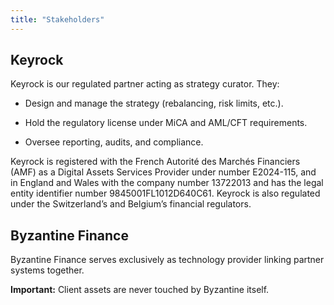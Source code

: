 ```yaml
---
title: "Stakeholders"
---
```


## Keyrock

Keyrock is our regulated partner acting as strategy curator. They:

* Design and manage the strategy (rebalancing, risk limits, etc.).

* Hold the regulatory license under MiCA and AML/CFT requirements.

* Oversee reporting, audits, and compliance.

Keyrock is registered with the French Autorité des Marchés Financiers (AMF) as a Digital Assets Services Provider under number E2024-115, and in England and Wales with the company number 13722013 and has the legal entity identifier number 9845001FL1012D640C61. Keyrock is also regulated under the Switzerland’s and Belgium’s financial regulators.

## Byzantine Finance

Byzantine Finance serves exclusively as technology provider linking partner systems together.

**Important:** Client assets are never touched by Byzantine itself.